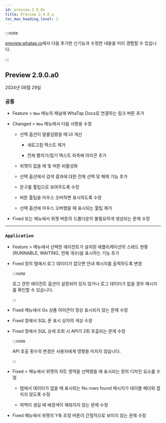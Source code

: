 ```yaml
---
id: preview-2_9_0x
title: Preview 2.9.0.a
toc_max_heading_level: 2
---
```


<head>
<meta name="robots" content="noindex, nofollow"/>
</head>

:::note

[preview.whatap.io](https://preview.whatap.io)에서 다음 추가한 신기능과 수정한 내용을 미리 경험할 수 있습니다. 

:::

## Preview 2.9.0.a0

2024년 08월 29일

<div class='indentTab'>

### 공통

- <Status priority='1'>Feature</Status> <Cmdname sid="side_analysis" className="uitext" /> &gt; <Cmdname sid="side_counter" className="uitext" /> <code className="newfunc">New</code> 메뉴의 <Cmdname sid="metric" className="uitext" /> 패널에 WhaTap Docs로 연결하는 링크 버튼 추가

- <Status priority='1'>Changed</Status> <Cmdname sid="side_analysis" className="uitext" /> &gt; <Cmdname sid="side_metricsChart" className="uitext" /> <code className="newfunc">New</code> 메뉴에서 다음 사항을 수정

  - <Cmdname sid="target" className="uitext" /> 선택 옵션이 말줄임됐을 때 UI 개선

    - 새로고침 텍스트 제거

    - 전체 펼치기/접기 텍스트 좌측에 아이콘 추가

  - 위젯이 없을 때 <Cmdname sid="BTN08226" className="uitext" /> 및 <Cmdname sid="download" className="uitext" /> 버튼 비활성화

  - <Cmdname sid="target" className="uitext" /> 선택 옵션에서 검색 결과에 대한 전체 선택 및 해제 기능 추가

  - <Cmdname sid="DSC08214" className="uitext" /> 문구를 툴팁으로 보여주도록 수정

  - <Cmdname sid="select_all" className="uitext" /> 버튼 툴팁을 마우스 오버하면 표시하도록 수정

  - <Cmdname sid="time" className="uitext" /> 선택 옵션에 마우스 오버했을 때 표시되는 툴팁 제거

- <Status priority='0'>Fixed</Status> <Cmdname sid="side_integratedFlexboard" className="uitext" /> 또는 <Cmdname sid="side_flexboard" className="uitext" /> 메뉴에서 위젯 버튼의 드롭다운이 불필요하게 생성되는 문제 수정

---

### `Application`

- <Status priority='1'>Feature</Status> <Cmdname sid="side_agentsConfiguration" className="uitext" /> &gt; <Cmdname sid="side_threadList" className="uitext" /> 메뉴에서 선택한 에이전트가 설치된 애플리케이션의 스레드 현황(RUNNABLE, WAITING, 전체 개수)을 표시하는 기능 추가

- <Status priority='2'>Fixed</Status> <Cmdname sid="TTL06209" className="uitext" /> 창의 <Cmdname sid="TTL06128" className="uitext" /> 탭에서 로그 데이터가 없으면 안내 메시지를 출력하도록 변경

  :::note

  로그 관련 에이전트 옵션이 설정되어 있지 않거나 로그 데이터가 없을 경우 메시지를 확인할 수 있습니다.

  :::

- <Status priority='0'>Fixed</Status> <Cmdname sid="side_netstatTopology" className="uitext" /> 메뉴에서 Go 상품 아이콘이 정상 표시되지 않는 문제 수정

- <Status priority='0'>Fixed</Status> <Cmdname sid="TTL06209" className="uitext" /> 창에서 SQL 문 표시 상자의 색상 수정

- <Status priority='0'>Fixed</Status> <Cmdname sid="TTL06209" className="uitext" /> 창에서 SQL 상세 조회 시 API가 2회 호출되는 문제 수정

  :::note

  API 호출 횟수의 변경은 사용자에게 영향을 미치지 않습니다.

  :::

- <Status priority='0'>Fixed</Status> <Cmdname sid="side_dashboard" className="uitext" /> &gt; <Cmdname sid="side_appDashboard" className="uitext" /> 메뉴에서 <Cmdname sid="AA002" className="uitext" /> 위젯의 차트 영역을 선택했을 때 표시되는 <Cmdname sid="acttx" className="uitext" /> 창의 디자인 요소를 수정

  - <Cmdname sid="top_ten" className="uitext" /> 탭에서 데이터가 없을 때 표시되는 <UI>No rows found</UI> 메시지가 테이블 헤더와 겹치지 않도록 수정

  - 여백이 생길 때 배경색이 채워지지 않는 문제 수정

- <Status priority='0'>Fixed</Status> <Cmdname sid="side_dashboard" className="uitext" /> 메뉴에서 <Cmdname sid="AA005" className="uitext" /> 위젯의 Y축 조정 버튼이 간헐적으로 보이지 않는 문제 수정

</div>